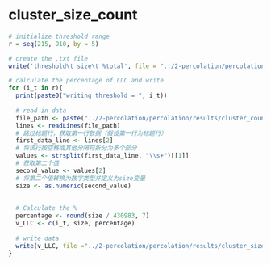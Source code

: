 # cluster_size_count

```r
# initialize threshold range
r = seq(215, 910, by = 5)
```

```r
# create the .txt file
write('threshold\t size\t %total', file = "../2-percolation/percolation/results/cluster_size_results_FULL.txt", append = FALSE)
```

```r
# calculate the percentage of LLC and write
for (i_t in r){
  print(paste0("writing threshold = ", i_t))
  
  # read in data
  file_path <- paste("../2-percolation/percolation/results/cluster_count/cluster_count_", i_t, ".txt", sep = "")
  lines <- readLines(file_path)
  # 跳过标题行，获取第一行数据（假设第一行为标题行）
  first_data_line <- lines[2]
  # 将该行按空格或其他分隔符拆分为多个部分
  values <- strsplit(first_data_line, "\\s+")[[1]]
  # 获取第二个值
  second_value <- values[2]
  # 将第二个值转换为数字类型并定义为size变量
  size <- as.numeric(second_value)
    
  
  # Calculate the %
  percentage <- round(size / 430983, 7)
  v_LLC <- c(i_t, size, percentage)
  
  # write data
  write(v_LLC, file ="../2-percolation/percolation/results/cluster_size_results_FULL.txt" , append = TRUE)
}
```

